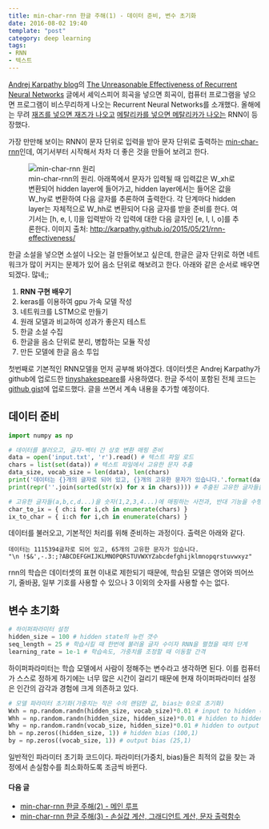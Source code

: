 ```yaml
---
title: min-char-rnn 한글 주해(1) - 데이터 준비, 변수 초기화
date: 2016-08-02 19:40
template: "post"
category: deep learning
tags:
- RNN
- 텍스트
---
```


[Andrej Karpathy blog](http://karpathy.github.io/)의 [The Unreasonable Effectiveness of Recurrent Neural Networks](http://karpathy.github.io/2015/05/21/rnn-effectiveness/) 글에서 셰익스피어 희곡을 넣으면 희곡이, 컴퓨터 프로그램을 넣으면 프로그램이 비스무리하게 나오는 Recurrent Neural Networks를 소개했다. 올해에는 무려 [재즈를 넣으면 재즈가 나오고](http://keunwoochoi.blogspot.kr/2016/03/12-lstm-realbook.html) [메탈리카를 넣으면 메탈리카가 나오는](https://keunwoochoi.wordpress.com/2016/02/23/lstmetallica/) RNN이 등장했다.

가장 만만해 보이는 RNN이 문자 단위로 입력을 받아 문자 단위로 출력하는 [min-char-rnn](https://gist.github.com/karpathy/d4dee566867f8291f086)인데, 여기서부터 시작해서 차차 더 좋은 것을 만들어 보려고 한다.

<figure>
	<img src="20160802_7a29187b_charseq.jpeg" alt="min-char-rnn 원리" />
	<figcaption>min-char-rnn의 원리. 아래쪽에서 문자가 입력될 때 입력값은 W_xh로 변환되어 hidden layer에 들어가고, hidden layer에서는 들어온 값을 W_hy로 변환하여 다음 글자를 추론하여 출력한다. 각 단계마다 hidden layer는 자체적으로 W_hh로 변환되어 다음 글자를 받을 준비를 한다. 여기서는 [h, e, l, l]을 입력받아 각 입력에 대한 다음 글자인 [e, l, l, o]를 추론한다. 이미지 출처: <a href="http://karpathy.github.io/2015/05/21/rnn-effectiveness/" target="_blank">http://karpathy.github.io/2015/05/21/rnn-effectiveness/</a></figcaption>
</figure>

한글 소설을 넣으면 소설이 나오는 걸 만들어보고 싶은데, 한글은 글자 단위로 하면 네트워크가 많이 커지는 문제가 있어 음소 단위로 해보려고 한다. 아래와 같은 순서로 배우면 되겠다. 많네;;

1. **RNN 구현 배우기**
2. keras를 이용하여 gpu 가속 모델 작성
3. 네트워크를 LSTM으로 만들기
4. 원래 모델과 비교하여 성과가 좋은지 테스트
5. 한글 소설 수집
6. 한글을 음소 단위로 분리, 병합하는 모듈 작성
7. 만든 모델에 한글 음소 투입

첫번째로 기본적인 RNN모델을 먼저 공부해 봐야겠다. 데이터셋은 Andrej Karpathy가 github에 업로드한 [tinyshakespeare](https://github.com/karpathy/char-rnn/blob/master/data/tinyshakespeare/input.txt)를 사용하였다. 한글 주석이 포함된 전체 코드는 [github gist](https://gist.github.com/MinjeJeon/8f50693f0a986419ab2dda35753acb1f)에 업로드했다. 글을 쓰면서 계속 내용을 추가할 예정이다.

## 데이터 준비

```python
import numpy as np

# 데이터를 불러오고, 글자-벡터 간 상호 변환 매핑 준비 
data = open('input.txt', 'r').read() # 텍스트 파일 로드
chars = list(set(data)) # 텍스트 파일에서 고유한 문자 추출 
data_size, vocab_size = len(data), len(chars)
print('데이터는 {}개의 글자로 되어 있고, {}개의 고유한 문자가 있습니다.'.format(data_size, vocab_size))
print(repr(''.join(sorted(str(x) for x in chars)))) # 추출된 고유한 글자들을 알파벳 순서대로 출력

# 고유한 글자들(a,b,c,d...)을 숫자(1,2,3,4...)에 매핑하는 사전과, 반대 기능을 수행하는 사전을 만듦
char_to_ix = { ch:i for i,ch in enumerate(chars) }
ix_to_char = { i:ch for i,ch in enumerate(chars) }
```

데이터를 불러오고, 기본적인 처리를 위해 준비하는 과정이다. 출력은 아래와 같다.

```
데이터는 1115394글자로 되어 있고, 65개의 고유한 문자가 있습니다.
"\n !$&',-.3:;?ABCDEFGHIJKLMNOPQRSTUVWXYZabcdefghijklmnopqrstuvwxyz"
```

rnn의 학습은 데이터셋의 표현 이내로 제한되기 때문에, 학습된 모델은 영어와 띄어쓰기, 줄바꿈, 일부 기호를 사용할 수 있으나 3 이외의 숫자를 사용할 수는 없다.

## 변수 초기화

```python
# 하이퍼파라미터 설정
hidden_size = 100 # hidden state의 뉴런 갯수
seq_length = 25 # 학습시킬 때 한번에 불러올 글자 수이자 RNN을 펼쳤을 때의 단계 
learning_rate = 1e-1 # 학습속도, 가중치를 조정할 때 이동할 간격
```

하이퍼파라미터는 학습 모델에서 사람이 정해주는 변수라고 생각하면 된다. 이를 컴퓨터가 스스로 정하게 하기에는 너무 많은 시간이 걸리기 때문에 현재 하이퍼파라미터 설정은 인간의 감각과 경험에 크게 의존하고 있다.

```python
# 모델 파라미터 초기화(가중치는 작은 수의 랜덤한 값, bias는 0으로 초기화)
Wxh = np.random.randn(hidden_size, vocab_size)*0.01 # input to hidden (100,25)
Whh = np.random.randn(hidden_size, hidden_size)*0.01 # hidden to hidden (100,100)
Why = np.random.randn(vocab_size, hidden_size)*0.01 # hidden to output (25,100)
bh = np.zeros((hidden_size, 1)) # hidden bias (100,1)
by = np.zeros((vocab_size, 1)) # output bias (25,1)
```

일반적인 파라미터 초기화 코드이다. 파라미터(가중치, bias)들은 최적의 값을 찾는 과정에서 손실함수를 최소화하도록 조금씩 바뀐다.

#### 다음 글

* [min-char-rnn 한글 주해(2) - 메인 루프](2016-08-07-min-char-rnn-한글-주해-2)
* [min-char-rnn 한글 주해(3) - 손실값 계산, 그래디언트 계산, 문자 출력함수](#)
